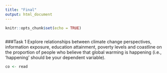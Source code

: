 ```yaml
---
title: "Final"
output: html_document
---
```


```r
knitr::opts_chunk$set(echo = TRUE)
```

```r

```

###Task 1 
Explore relationships between climate change perspectives, information exposure, education
attainment, poverty levels and coastline on the proportion of people who believe that global warming is happening (i.e., ‘happening’ should be your dependent variable).
```r
co <- read
```
